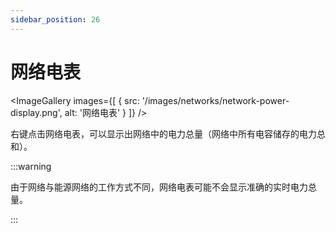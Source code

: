 ```yaml
---
sidebar_position: 26
---
```



# 网络电表

<ImageGallery images={[
  { src: '/images/networks/network-power-display.png', alt: '网络电表' }
]} />

右键点击网络电表，可以显示出网络中的电力总量（网络中所有电容储存的电力总和）。

:::warning

由于网络与能源网络的工作方式不同，网络电表可能不会显示准确的实时电力总量。

:::
